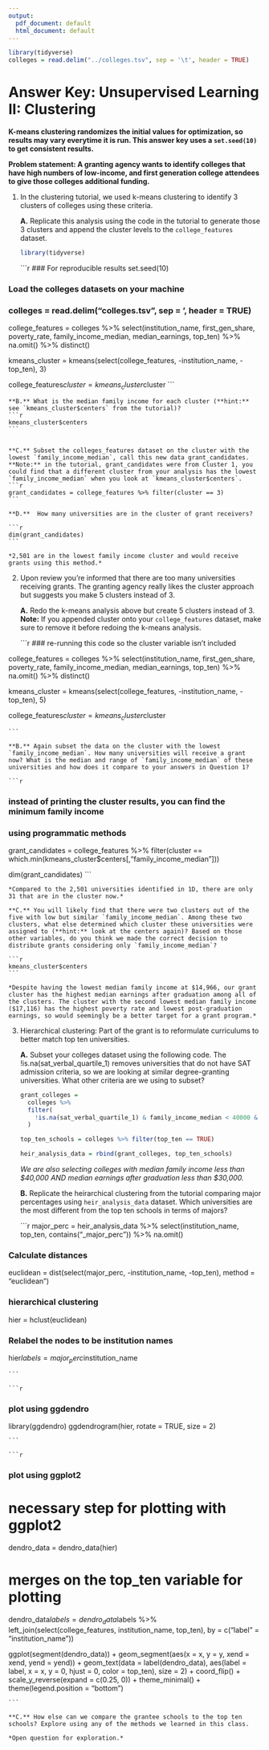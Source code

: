 ```yaml
---
output:
  pdf_document: default
  html_document: default
---
```


```r
library(tidyverse)
colleges = read.delim("../colleges.tsv", sep = '\t', header = TRUE)
```

# Answer Key: Unsupervised Learning II: Clustering

**K-means clustering randomizes the initial values for optimization, so results may vary everytime it is run. This answer key uses a `set.seed(10)` to get consistent results.**

**Problem statement: A granting agency wants to identify colleges that have high numbers of low-income, and first generation college attendees to give those colleges additional funding.**

1. In the clustering tutorial, we used k-means clustering to identify 3 clusters of colleges using these criteria. 
    
    **A.** Replicate this analysis using the code in the tutorial to generate those 3 clusters and append the cluster levels to the `college_features` dataset.

    ```r
library(tidyverse)
    ```

    ```r

### For reproducible results
set.seed(10)

### Load the colleges datasets on your machine
### colleges = read.delim("colleges.tsv", sep = '\t', header = TRUE)

college_features = colleges %>% 
  select(institution_name, first_gen_share, poverty_rate, family_income_median,
         median_earnings, top_ten) %>% 
  na.omit() %>%
  distinct()

kmeans_cluster = kmeans(select(college_features, -institution_name, -top_ten), 3)

college_features$cluster = kmeans_cluster$cluster
    ```
    
    **B.** What is the median family income for each cluster (**hint:** see `kmeans_cluster$centers` from the tutorial)?
    ```r
    kmeans_cluster$centers
    ```

 
    **C.** Subset the colleges_features dataset on the cluster with the lowest `family_income_median`, call this new data grant_candidates. **Note:** in the tutorial, grant_candidates were from Cluster 1, you could find that a different cluster from your analysis has the lowest `family_income_median` when you look at `kmeans_cluster$centers`.
    ```r
    grant_candidates = college_features %>% filter(cluster == 3)
    ```
    
    **D.**  How many universities are in the cluster of grant receivers? 
    
    ```r
    dim(grant_candidates)
    ```

    *2,501 are in the lowest family income cluster and would receive grants using this method.*

\clearpage

2. Upon review you’re informed that there are too many universities receiving grants. The granting agency really likes the cluster approach but suggests you make 5 clusters instead of 3.

    **A.** Redo the k-means analysis above but create 5 clusters instead of 3. **Note:** If you appended cluster onto your `college_features` dataset, make sure to remove it before redoing the k-means analysis.

    ```r


### re-running this code so the cluster variable isn't included
    
college_features = colleges %>% 
  select(institution_name, first_gen_share, poverty_rate, family_income_median,
         median_earnings, top_ten) %>% 
  na.omit() %>%
  distinct()

kmeans_cluster = kmeans(select(college_features, -institution_name, -top_ten), 5)

college_features$cluster = kmeans_cluster$cluster

    ```
    
    **B.** Again subset the data on the cluster with the lowest `family_income_median`. How many universities will receive a grant now? What is the median and range of `family_income_median` of these universities and how does it compare to your answers in Question 1?

    ```r
### instead of printing the cluster results, you can find the minimum family income 
### using programmatic methods
grant_candidates = college_features %>% 
  filter(cluster == which.min(kmeans_cluster$centers[,"family_income_median"]))

dim(grant_candidates)
    ```

    *Compared to the 2,501 universities identified in 1D, there are only 31 that are in the cluster now.*

    **C.** You will likely find that there were two clusters out of the five with low but similar `family_income_median`. Among these two clusters, what else determined which cluster these universities were assigned to (**hint:** look at the centers again)? Based on those other variables, do you think we made the correct decision to distribute grants considering only `family_income_median`?

    ```r
    kmeans_cluster$centers
    ``` 

    *Despite having the lowest median family income at $14,966, our grant cluster has the highest median earnings after graduation among all of the clusters. The cluster with the second lowest median family income ($17,116) has the highest poverty rate and lowest post-graduation earnings, so would seemingly be a better target for a grant program.*


\clearpage

3. Hierarchical clustering: Part of the grant is to reformulate curriculums to better match top ten universities.    


    **A.** Subset your colleges dataset using the following code. The !is.na(sat_verbal_quartile_1) removes universities that do not have SAT admission criteria, so we are looking at similar degree-granting universities. What other criteria are we using to subset? 

    ```r
    grant_colleges = 
      colleges %>% 
      filter(
        !is.na(sat_verbal_quartile_1) & family_income_median < 40000 & median_earnings < 30000
      )
    
    top_ten_schools = colleges %>% filter(top_ten == TRUE)
  
    heir_analysis_data = rbind(grant_colleges, top_ten_schools)
    ```

    *We are also selecting colleges with median family income less than \$40,000 AND median earnings after graduation less than \$30,000.*
    
    **B.** Replicate the heirarchical clustering from the tutorial comparing major percentages using `heir_analysis_data` dataset. Which universities are the most different from the top ten schools in terms of majors?
    
    ```r
    
major_perc = heir_analysis_data %>% 
  select(institution_name, top_ten, contains("_major_perc")) %>%
  na.omit()

### Calculate distances
euclidean = dist(select(major_perc, -institution_name, -top_ten), method = "euclidean")

### hierarchical clustering
hier = hclust(euclidean)

### Relabel the nodes to be institution names
hier$labels = major_perc$institution_name
  
    ```

    ```r
### plot using ggdendro
library(ggdendro)
ggdendrogram(hier, rotate = TRUE, size = 2)

    ```

    ```r
### plot using ggplot2

# necessary step for plotting with ggplot2
dendro_data = dendro_data(hier) 

# merges on the top_ten variable for plotting
dendro_data$labels = dendro_data$labels %>%
  left_join(select(college_features, institution_name, top_ten),
            by = c("label" = "institution_name"))

ggplot(segment(dendro_data)) + 
  geom_segment(aes(x = x, y = y, xend = xend, yend = yend)) + 
  geom_text(data = label(dendro_data), 
            aes(label = label, x = x, y = 0, hjust = 0, color = top_ten), size = 2) + 
  coord_flip() +
  scale_y_reverse(expand = c(0.25, 0)) + 
  theme_minimal() +
  theme(legend.position = "bottom")
    
    ```
    
    **C.** How else can we compare the grantee schools to the top ten schools? Explore using any of the methods we learned in this class.
    
    *Open question for exploration.*
